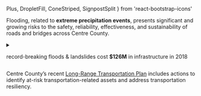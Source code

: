   Plus,
  DropletFill,
  ConeStriped,
  SignpostSplit
} from 'react-bootstrap-icons'

Flooding, related to **extreme precipitation events**, presents significant and growing risks to the safety, reliability, effectiveness, and sustainability of roads and bridges across Centre County.

<details>
<summary>

record-breaking <DropletFill /> floods & <ConeStriped /> landslides cost **$126M** in infrastructure in 2018 <Plus />

</summary>
<article>

The Pennsylvania Auditor General [reported that in 2018](https://www.paauditor.gov/Media/Default/Reports/RPT_Climate_crisis_111219_FINAL.pdf) climate-related costs to Pennsylvania totaled at least $261 million; that number includes record-breaking floods and landslides that caused more than $125.7 million in infrastructure damages.

During the rainstorm [in October 2016, 7-10” of rain fell](http://www.bennertownship.org/?page_id=1014) over the course of 4 hours in Centre County that damaged several bridges and roadways. This event caused a landslide along Purdue Mountain Road in Benner Township which closed the road for almost 2 years. FEMA and PEMA covered 65% of the $933,000 needed for repairs.

</article>
</details>

<footer>

<SignpostSplit />

Centre County’s recent [Long-Range Transportation Plan](https://www.crcog.net/lrtp2050) includes actions to identify at-risk transportation-related assets and address transportation resiliency.

</footer>
